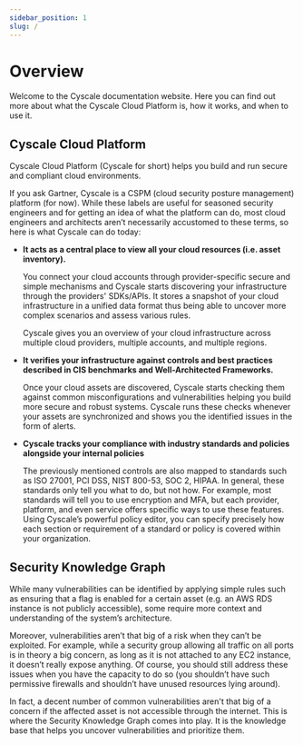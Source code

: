 ```yaml
---
sidebar_position: 1
slug: /
---
```



# Overview

Welcome to the Cyscale documentation website. Here you can find out more about what the Cyscale Cloud Platform is, how it works, and when to use it.

<DocCardList items={useDocsSidebar()} />

## Cyscale Cloud Platform

Cyscale Cloud Platform (Cyscale for short) helps you build and run secure and compliant cloud environments.

If you ask Gartner, Cyscale is a CSPM (cloud security posture management) platform (for now). While these labels are useful for seasoned security engineers and for getting an idea of what the platform can do, most cloud engineers and architects aren’t necessarily accustomed to these terms, so here is what Cyscale can do today:

- **It acts as a central place to view all your cloud resources (i.e. asset inventory).**

  You connect your cloud accounts through provider-specific secure and simple mechanisms and Cyscale starts discovering your infrastructure through the providers' SDKs/APIs. It stores a snapshot of your cloud infrastructure in a unified data format thus being able to uncover more complex scenarios and assess various rules.

  Cyscale gives you an overview of your cloud infrastructure across multiple cloud providers, multiple accounts, and multiple regions.

- **It verifies your infrastructure against controls and best practices described in CIS benchmarks and Well-Architected Frameworks.**

  Once your cloud assets are discovered, Cyscale starts checking them against common misconfigurations and vulnerabilities helping you build more secure and robust systems. Cyscale runs these checks whenever your assets are synchronized and shows you the identified issues in the form of alerts.

- **Cyscale tracks your compliance with industry standards and policies alongside your internal policies**

  The previously mentioned controls are also mapped to standards such as ISO 27001, PCI DSS, NIST 800-53, SOC 2, HIPAA. In general, these standards only tell you what to do, but not how. For example, most standards will tell you to use encryption and MFA, but each provider, platform, and even service offers specific ways to use these features. Using Cyscale’s powerful policy editor, you can specify precisely how each section or requirement of a standard or policy is covered within your organization.

## Security Knowledge Graph

While many vulnerabilities can be identified by applying simple rules such as ensuring that a flag is enabled for a certain asset (e.g. an AWS RDS instance is not publicly accessible), some require more context and understanding of the system’s architecture.

Moreover, vulnerabilities aren’t that big of a risk when they can’t be exploited. For example, while a security group allowing all traffic on all ports is in theory a big concern, as long as it is not attached to any EC2 instance, it doesn’t really expose anything. Of course, you should still address these issues when you have the capacity to do so (you shouldn’t have such permissive firewalls and shouldn’t have unused resources lying around).

In fact, a decent number of common vulnerabilities aren't that big of a concern if the affected asset is not accessible through the internet. This is where the Security Knowledge Graph comes into play. It is the knowledge base that helps you uncover vulnerabilities and prioritize them.
